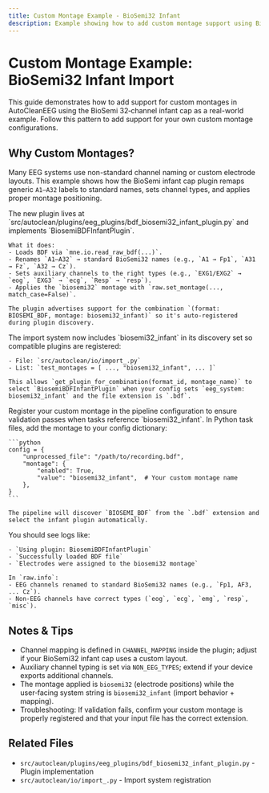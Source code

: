 ```yaml
---
title: Custom Montage Example - BioSemi32 Infant
description: Example showing how to add custom montage support using BioSemi 32‑channel Infant BDF as a case study
---
```


# Custom Montage Example: BioSemi32 Infant Import

This guide demonstrates how to add support for custom montages in AutoCleanEEG using the BioSemi 32‑channel infant cap as a real-world example. Follow this pattern to add support for your own custom montage configurations.

## Why Custom Montages?

Many EEG systems use non-standard channel naming or custom electrode layouts. This example shows how the BioSemi infant cap plugin remaps generic `A1–A32` labels to standard names, sets channel types, and applies proper montage positioning.

<Steps>
  <Step title="Add the EEG plugin">
    The new plugin lives at `src/autoclean/plugins/eeg_plugins/bdf_biosemi32_infant_plugin.py` and implements `BiosemiBDFInfantPlugin`.

    What it does:
    - Loads BDF via `mne.io.read_raw_bdf(...)`.
    - Renames `A1–A32` → standard BioSemi32 names (e.g., `A1 → Fp1`, `A31 → Fz`, `A32 → Cz`).
    - Sets auxiliary channels to the right types (e.g., `EXG1/EXG2` → `eog`, `EXG3` → `ecg`, `Resp` → `resp`).
    - Applies the `biosemi32` montage with `raw.set_montage(..., match_case=False)`.

    The plugin advertises support for the combination `(format: BIOSEMI_BDF, montage: biosemi32_infant)` so it's auto‑registered during plugin discovery.
  </Step>

  <Step title="Expose the montage in discovery">
    The import system now includes `biosemi32_infant` in its discovery set so compatible plugins are registered:

    - File: `src/autoclean/io/import_.py`
    - List: `test_montages = [ ..., "biosemi32_infant", ... ]`

    This allows `get_plugin_for_combination(format_id, montage_name)` to select `BiosemiBDFInfantPlugin` when your config sets `eeg_system: biosemi32_infant` and the file extension is `.bdf`.
  </Step>

  <Step title="Add the montage to configuration">
    Register your custom montage in the pipeline configuration to ensure validation passes when tasks reference `biosemi32_infant`.
  </Step>

  <Step title="Use it in a task">
    In Python task files, add the montage to your config dictionary:

    ```python
    config = {
        "unprocessed_file": "/path/to/recording.bdf",
        "montage": {
            "enabled": True,
            "value": "biosemi32_infant",  # Your custom montage name
        },
    }
    ```

    The pipeline will discover `BIOSEMI_BDF` from the `.bdf` extension and select the infant plugin automatically.
  </Step>

  <Step title="Verify the import">
    You should see logs like:

    - `Using plugin: BiosemiBDFInfantPlugin`
    - `Successfully loaded BDF file`
    - `Electrodes were assigned to the biosemi32 montage`

    In `raw.info`:
    - EEG channels renamed to standard BioSemi32 names (e.g., `Fp1, AF3, ... Cz`).
    - Non‑EEG channels have correct types (`eog`, `ecg`, `emg`, `resp`, `misc`).
  </Step>
</Steps>

## Notes & Tips

- Channel mapping is defined in `CHANNEL_MAPPING` inside the plugin; adjust if your BioSemi32 infant cap uses a custom layout.
- Auxiliary channel typing is set via `NON_EEG_TYPES`; extend if your device exports additional channels.
- The montage applied is `biosemi32` (electrode positions) while the user‑facing system string is `biosemi32_infant` (import behavior + mapping).
- Troubleshooting: If validation fails, confirm your custom montage is properly registered and that your input file has the correct extension.

## Related Files

- `src/autoclean/plugins/eeg_plugins/bdf_biosemi32_infant_plugin.py` - Plugin implementation
- `src/autoclean/io/import_.py` - Import system registration